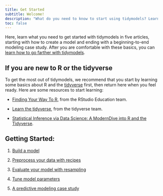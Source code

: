 ```yaml
---
title: Get Started
subtitle: Welcome!
description: "What do you need to know to start using tidymodels? Learn what you need in 5 articles."
toc: false
---
```


Here, learn what you need to get started with tidymodels in five articles, starting with how to create a model and ending with a beginning-to-end modeling case study. After you are comfortable with these basics, you can [learn how to go farther with tidymodels](/learn/).

## If you are new to R or the tidyverse

To get the most out of tidymodels, we recommend that you start by learning some basics about R and the [tidyverse](https://www.tidyverse.org/) first, then return here when you feel ready. Here are some resources to start learning:

-   [Finding Your Way To R](https://education.rstudio.com/learn/), from the RStudio Education team.

-   [Learn the tidyverse](https://www.tidyverse.org/learn/), from the tidyverse team.

-   [Statistical Inference via Data Science: A ModernDive into R and the Tidyverse](/books/moderndive/).

## Getting Started:

1.  [Build a model](models/)

2.  [Preprocess your data with recipes](recipes/)

3.  [Evaluate your model with resampling](resampling/)

4.  [Tune model parameters](tuning/)

5.  [A predictive modeling case study](case-study/)
